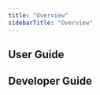 ```yaml
---
title: "Overview"
sidebarTitle: "Overview"
---
```


## User Guide

<CardGroup cols={2}>
  <Card
    title="Quickstart"
    icon="bolt"
    href="/quickstart"
    iconType="duotone"
  ></Card>
  <Card
    title="Installing pgxman"
    icon="download"
    href="/installing_pgxman"
    iconType="duotone"
  ></Card>
  <Card
    title="Installing Postgres"
    icon="database"
    href="/installing_postgres"
    iconType="duotone"
  ></Card>
  <Card
    title="pgxman install: installing extensions"
    icon="square-terminal"
    href="/installing_extensions"
    iconType="duotone"
  ></Card>
  <Card
    title="Using a pgxman bundle"
    icon="code-branch"
    href="/spec/bundle"
    iconType="duotone"
  ></Card>
  <Card
    title="Uninstalling pgxman"
    icon="trash"
    href="/uninstalling_pgxman"
    iconType="duotone"
  ></Card>
  <Card
    title="Command Reference"
    icon="trash"
    href="/cli/pgxman"
    iconType="duotone"
  ></Card>
</CardGroup>

## Developer Guide

<CardGroup cols={2}>
  <Card
    title="Contribute an extension"
    icon="screwdriver-wrench"
    href="/building_an_extension"
    iconType="duotone"
  ></Card>
  <Card
    title="Buildkit specification"
    icon="books"
    href="/spec/buildkit"
    iconType="duotone"
  ></Card>
  <Card
    title="How pgxman works"
    icon="terminal"
    href="/how_it_works"
    iconType="duotone"
  ></Card>
</CardGroup>
